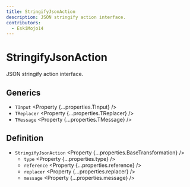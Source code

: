 ```yaml
---
title: StringifyJsonAction
description: JSON stringify action interface.
contributors:
  - EskiMojo14
---
```



# StringifyJsonAction

JSON stringify action interface.

## Generics

- `TInput` <Property {...properties.TInput} />
- `TReplacer` <Property {...properties.TReplacer} />
- `TMessage` <Property {...properties.TMessage} />

## Definition

- `StringifyJsonAction` <Property {...properties.BaseTransformation} />
  - `type` <Property {...properties.type} />
  - `reference` <Property {...properties.reference} />
  - `replacer` <Property {...properties.replacer} />
  - `message` <Property {...properties.message} />
